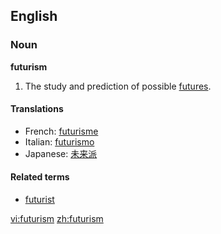 ==English==

===Noun===
'''futurism'''

# The study and prediction of possible [[future]]s.

====Translations====
*French: [[futurisme]]
*Italian: [[futurismo]]
*Japanese: [[未来派]]

====Related terms====
*[[futurist]]

[[vi:futurism]]
[[zh:futurism]]